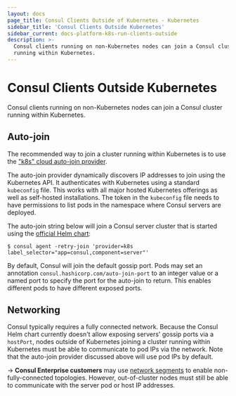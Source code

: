 ```yaml
---
layout: docs
page_title: Consul Clients Outside of Kubernetes - Kubernetes
sidebar_title: 'Consul Clients Outside Kubernetes'
sidebar_current: docs-platform-k8s-run-clients-outside
description: >-
  Consul clients running on non-Kubernetes nodes can join a Consul cluster
  running within Kubernetes.
---
```


# Consul Clients Outside Kubernetes

Consul clients running on non-Kubernetes nodes can join a Consul cluster running within Kubernetes.

## Auto-join

The recommended way to join a cluster running within Kubernetes is to
use the ["k8s" cloud auto-join provider](/docs/agent/cloud-auto-join#kubernetes-k8s-).

The auto-join provider dynamically discovers IP addresses to join using
the Kubernetes API. It authenticates with Kubernetes using a standard
`kubeconfig` file. This works with all major hosted Kubernetes offerings
as well as self-hosted installations. The token in the `kubeconfig` file
needs to have permissions to list pods in the namespace where Consul servers
are deployed.

The auto-join string below will join a Consul server cluster that is
started using the [official Helm chart](/docs/platform/k8s/helm):

```shell
$ consul agent -retry-join 'provider=k8s label_selector="app=consul,component=server"'
```

By default, Consul will join the default gossip port. Pods may set an
annotation `consul.hashicorp.com/auto-join-port` to an integer value or
a named port to specify the port for the auto-join to return. This enables
different pods to have different exposed ports.

## Networking

Consul typically requires a fully connected network.
Because the Consul Helm chart currently doesn't allow exposing servers' gossip ports via a `hostPort`,
nodes outside of Kubernetes joining a cluster running within Kubernetes must be able to communicate
to pod IPs via the network. Note that the auto-join provider discussed above will use pod IPs by default.

-> **Consul Enterprise customers** may use
[network segments](/docs/enterprise/network-segments) to
enable non-fully-connected topologies. However, out-of-cluster nodes must still
be able to communicate with the server pod or host IP addresses.
